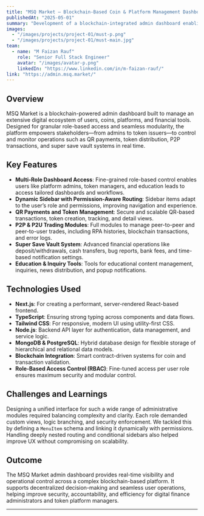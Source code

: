 ---
title: "MSQ Market – Blockchain-Based Coin & Platform Management Dashboard"
publishedAt: "2025-05-01"
summary: "Development of a blockchain-integrated admin dashboard enabling real-time coin management, platform operations, and role-based modular access control for a multi-role user ecosystem."
images:
  - "/images/projects/project-01/must-p.png"
  - "/images/projects/project-01/must-main.jpg"
team:
  - name: "M Faizan Rauf"
    role: "Senior Full Stack Engineer"
    avatar: "/images/avatar-p.png"
    linkedIn: "https://www.linkedin.com/in/m-faizan-rauf/"
link: "https://admin.msq.market/"
---

## Overview

MSQ Market is a blockchain-powered admin dashboard built to manage an extensive digital ecosystem of users, coins, platforms, and financial tools. Designed for granular role-based access and seamless modularity, the platform empowers stakeholders—from admins to token issuers—to control and monitor operations such as QR payments, token distribution, P2P transactions, and super save vault systems in real time.

## Key Features

- **Multi-Role Dashboard Access**: Fine-grained role-based control enables users like platform admins, token managers, and education leads to access tailored dashboards and workflows.
- **Dynamic Sidebar with Permission-Aware Routing**: Sidebar items adapt to the user’s role and permissions, improving navigation and experience.
- **QR Payments and Token Management**: Secure and scalable QR-based transactions, token creation, tracking, and detail views.
- **P2P & P2U Trading Modules**: Full modules to manage peer-to-peer and peer-to-user trades, including RPA histories, blockchain transactions, and error logs.
- **Super Save Vault System**: Advanced financial operations like deposit/withdrawals, cash transfers, bug reports, bank fees, and time-based notification settings.
- **Education & Inquiry Tools**: Tools for educational content management, inquiries, news distribution, and popup notifications.

## Technologies Used

- **Next.js**: For creating a performant, server-rendered React-based frontend.
- **TypeScript**: Ensuring strong typing across components and data flows.
- **Tailwind CSS**: For responsive, modern UI using utility-first CSS.
- **Node.js**: Backend API layer for authentication, data management, and service logic.
- **MongoDB & PostgreSQL**: Hybrid database design for flexible storage of hierarchical and relational data models.
- **Blockchain Integration**: Smart contract-driven systems for coin and transaction validation.
- **Role-Based Access Control (RBAC)**: Fine-tuned access per user role ensures maximum security and modular control.

## Challenges and Learnings

Designing a unified interface for such a wide range of administrative modules required balancing complexity and clarity. Each role demanded custom views, logic branching, and security enforcement. We tackled this by defining a `MenuItem` schema and linking it dynamically with permissions. Handling deeply nested routing and conditional sidebars also helped improve UX without compromising on scalability.

## Outcome

The MSQ Market admin dashboard provides real-time visibility and operational control across a complex blockchain-based platform. It supports decentralized decision-making and seamless user operations, helping improve security, accountability, and efficiency for digital finance administrators and token platform managers.

---
